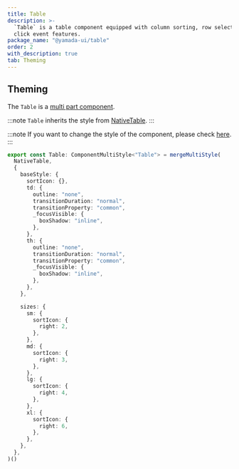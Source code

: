 ```yaml
---
title: Table
description: >-
  `Table` is a table component equipped with column sorting, row selection, and
  click event features.
package_name: "@yamada-ui/table"
order: 2
with_description: true
tab: Theming
---
```


## Theming

The `Table` is a [multi part component](/styled-system/theming/component-styles#multi-part-components).

:::note
`Table` inherits the style from [NativeTable](/components/data-display/native-table).
:::

:::note
If you want to change the style of the component, please check [here](/styled-system/theming/customize-theme#changing-the-style-of-components).
:::

```ts
export const Table: ComponentMultiStyle<"Table"> = mergeMultiStyle(
  NativeTable,
  {
    baseStyle: {
      sortIcon: {},
      td: {
        outline: "none",
        transitionDuration: "normal",
        transitionProperty: "common",
        _focusVisible: {
          boxShadow: "inline",
        },
      },
      th: {
        outline: "none",
        transitionDuration: "normal",
        transitionProperty: "common",
        _focusVisible: {
          boxShadow: "inline",
        },
      },
    },

    sizes: {
      sm: {
        sortIcon: {
          right: 2,
        },
      },
      md: {
        sortIcon: {
          right: 3,
        },
      },
      lg: {
        sortIcon: {
          right: 4,
        },
      },
      xl: {
        sortIcon: {
          right: 6,
        },
      },
    },
  },
)()
```
